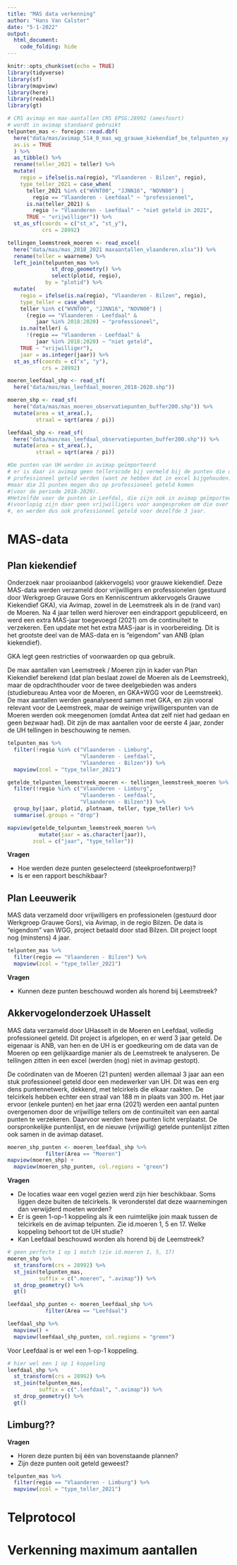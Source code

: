 ```yaml
---
title: "MAS data verkenning"
author: "Hans Van Calster"
date: "5-1-2022"
output:
  html_document:
    code_folding: hide
---
```


```r
knitr::opts_chunk$set(echo = TRUE)
library(tidyverse)
library(sf)
library(mapview)
library(here)
library(readxl)
library(gt)
```

<!--
De tellerscode bij max aantallen geeft per jaar aan wie hoofdteller was.
Die drie codes zijn dus professioneel geteld.
De werknemer van UH zit daar niet in met een code, dus als je die ook wil weergeven, dan kan je de punten van de moeren en Leefdal labelen met een UHtellercode, die punten zitten allemaal in het avimap bestand

De avimap database geeft de huidige actuele tellerscode weer, zoals er het voorbije jaar (2021) geteld is geweest.
Het geeft dus enkel aan welke punten er dat jaar, en door wie (pro/vrijwilliger) ze geteld werden.
Als er een teller van een punt geschrapt is (vb door tijdsgebrek, of een vrijwilliger die is weggevallen) dan staat dat punt nu leeg.
Er zijn dus wel punten in die database die ooit een of meerdere keren geteld zijn, maar die nu als "niet geteld" gelabeld staan.
-->

```r
# CRS avimap en max-aantallen CRS EPSG:28992 (amesfoort)
# wordt in avimap standaard gebruikt
telpunten_mas <- foreign::read.dbf(
  here("data/mas/avimap_514_0_mas_wg_grauwe_kiekendief_be_telpunten_xy.dbf"),
  as.is = TRUE
  ) %>%
  as_tibble() %>%
  rename(teller_2021 = teller) %>%
  mutate(
    regio = ifelse(is.na(regio), "Vlaanderen - Bilzen", regio),
    type_teller_2021 = case_when(
      teller_2021 %in% c("WVNT00", "JJNN16", "NOVN00") |
        regio == "Vlaanderen - Leefdaal" ~ "professioneel",
      is.na(teller_2021) &
        regio != "Vlaanderen - Leefdaal" ~ "niet geteld in 2021",
      TRUE ~ "vrijwilliger")) %>%
  st_as_sf(coords = c("st_x", "st_y"),
           crs = 28992)

tellingen_leemstreek_moeren <- read_excel(
  here("data/mas/mas_2018_2021 maxaantallen_vlaanderen.xlsx")) %>%
  rename(teller = waarneme) %>%
  left_join(telpunten_mas %>%
              st_drop_geometry() %>%
              select(plotid, regio),
            by = "plotid") %>%
  mutate(
    regio = ifelse(is.na(regio), "Vlaanderen - Bilzen", regio),
    type_teller = case_when(
    teller %in% c("WVNT00", "JJNN16", "NOVN00") |
      (regio == "Vlaanderen - Leefdaal" &
         jaar %in% 2018:2020) ~ "professioneel",
    is.na(teller) &
      !(regio == "Vlaanderen - Leefdaal" &
         jaar %in% 2018:2020) ~ "niet geteld",
    TRUE ~ "vrijwilliger"),
    jaar = as.integer(jaar)) %>%
  st_as_sf(coords = c("x", "y"),
           crs = 28992) 

moeren_leefdaal_shp <- read_sf(
  here("data/mas/mas_leefdaal_moeren_2018-2020.shp"))

moeren_shp <- read_sf(
  here("data/mas/mas_moeren_observatiepunten_buffer200.shp")) %>%
  mutate(area = st_area(.),
         straal = sqrt(area / pi))

leefdaal_shp <- read_sf(
  here("data/mas/mas_leefdaal_observatiepunten_buffer200.shp")) %>%
  mutate(area = st_area(.),
         straal = sqrt(area / pi))

#De punten van UH werden in avimap geïmporteerd
# er is daar in avimap geen tellerscode bij vermeld bij de punten die door UH
# professioneel geteld werden (want ze hebben dat in excel bijgehouden),
#maar die 21 punten mogen dus op professioneel geteld komen
#(voor de periode 2018-2020).
#Hetzelfde voor de punten in Leefdal, die zijn ook in avimap geïmporteerd 
#(voorlopig zijn daar geen vrijwilligers voor aangesproken om die over te nemen)
#, en werden dus ook professioneel geteld voor dezelfde 3 jaar.
```

# MAS-data

## Plan kiekendief

Onderzoek naar prooiaanbod (akkervogels) voor grauwe kiekendief.
Deze MAS-data werden verzameld door vrijwilligers en professionelen (gestuurd door Werkgroep Grauwe Gors en Kenniscentrum akkervogels Grauwe Kiekendief GKA), via Avimap, zowel in de Leemstreek als in de (rand van) de Moeren.
Na 4 jaar tellen werd hierover een eindrapport gepubliceerd, en werd een extra MAS-jaar toegevoegd (2021) om de continuïteit te verzekeren.
Een update met het extra MAS-jaar is in voorbereiding.
Dit is het grootste deel van de MAS-data en is "eigendom" van ANB (plan kiekendief).
<!--, waarbij we nog aan de vrijwillige tellers moeten vragen of ze akkoord zijn dat hun data voor de pilot MAS door INBO mag gebruikt worden.-->

GKA legt geen restricties of voorwaarden op qua gebruik.
<!--Het is wel gangbaar dat de vrijwilligers die voor de data hebben gezorgd nog worden ingelicht en bezwaar kunnen maken als ze dit niet zouden willen.
Johannes zal daarvoor vandaag nog een aanzet geven voor de communicatie naar de vrijwilligers.
We zouden ze dan max een week de tijd geven om te laten weten als hun data niet voor de analyse ter voorbereiding van dit pilootproject zou mogen dienen.
-->

De max aantallen van Leemstreek / Moeren zijn in kader van Plan Kiekendief berekend (dat plan beslaat zowel de Moeren als de Leemstreek), maar de opdrachthouder voor de twee deelgebieden was anders (studiebureau Antea voor de Moeren, en GKA+WGG voor de Leemstreek).
De max aantallen werden geanalyseerd samen met GKA, en zijn vooral relevant voor de Leemstreek, maar de weinige vrijwilligerspunten van de Moeren werden ook meegenomen (omdat Antea dat zelf niet had gedaan en geen bezwaar had).
Dit zijn de max aantallen voor de eerste 4 jaar, zonder de UH tellingen in beschouwing te nemen.
<!--We werken nu aan een update voor die aantallen, met het extra MAS jaar er bij (dus 5 jaar data), en zowel voor de data van de Leemstreek als voor de Moeren (combinatie van vrijwilligerspunten en UH punten)-->

```r
telpunten_mas %>%
  filter(!regio %in% c("Vlaanderen - Limburg",
                       "Vlaanderen - Leefdaal",
                       "Vlaanderen - Bilzen")) %>%
  mapview(zcol = "type_teller_2021")
```

```r
getelde_telpunten_leemstreek_moeren <- tellingen_leemstreek_moeren %>%
  filter(!regio %in% c("Vlaanderen - Limburg",
                       "Vlaanderen - Leefdaal",
                       "Vlaanderen - Bilzen")) %>%
  group_by(jaar, plotid, plotnaam, teller, type_teller) %>%
  summarise(.groups = "drop")

mapview(getelde_telpunten_leemstreek_moeren %>%
          mutate(jaar = as.character(jaar)),
        zcol = c("jaar", "type_teller"))
```

**Vragen**

- Hoe werden deze punten geselecteerd (steekproefontwerp)?
- Is er een rapport beschikbaar?

## Plan Leeuwerik

MAS data verzameld door vrijwilligers en professionelen (gestuurd door Werkgroep Grauwe Gors), via Avimap, in de regio Bilzen.
De data is "eigendom" van WGG, project betaald door stad Bilzen.
<!--, waarbij we nog aan de vrijwillige tellers en aan WGG moeten vragen of ze akkoord zijn dat hun data voor de pilot MAS door INBO mag gebruikt worden.-->
Dit project loopt nog (minstens) 4 jaar.

```r
telpunten_mas %>%
  filter(regio == "Vlaanderen - Bilzen") %>%
  mapview(zcol = "type_teller_2021")
```

**Vragen**

- Kunnen deze punten beschouwd worden als horend bij Leemstreek?


## Akkervogelonderzoek UHasselt

MAS data verzameld door UHasselt in de Moeren en Leefdaal, volledig professioneel geteld.
Dit project is afgelopen, en er werd 3 jaar geteld.
De eigenaar is ANB, van hen en de UH is er goedkeuring om de data van de Moeren op een gelijkaardige manier als de Leemstreek te analyseren.
De tellingen zitten in een excel (werden (nog) niet in avimap gestopt).
<!--We zouden nog aan UH moeten vragen of ze akkoord zijn dat hun data ook voor de pilot MAS door INBO mag gebruikt worden.-->

De coördinaten van de Moeren (21 punten) werden allemaal 3 jaar aan een stuk professioneel geteld door een medewerker van UH.
Dit was een erg dens puntennetwerk, dekkend, met telcirkels die elkaar raakten.
De telcirkels hebben echter een straal van 188 m in plaats van 300 m.
Het jaar ervoor (enkele punten) en het jaar erna (2021) werden een aantal punten overgenomen door de vrijwillige tellers om de continuïteit van een aantal punten te verzekeren.
Daarvoor werden twee punten licht verplaatst.
De oorspronkelijke puntenlijst, en de nieuwe (vrijwillig) getelde puntenlijst zitten  ook samen in de avimap dataset.

```r
moeren_shp_punten <- moeren_leefdaal_shp %>%
            filter(Area == "Moeren")
mapview(moeren_shp) +
  mapview(moeren_shp_punten, col.regions = "green")
```

**Vragen**

- De locaties waar een vogel gezien werd zijn hier beschikbaar. Soms liggen deze buiten de telcirkels. Ik veronderstel dat deze waarnemingen dan verwijderd moeten worden?
- Er is geen 1-op-1 koppeling als ik een ruimtelijke join maak tussen de telcirkels en de avimap telpunten. Zie id.moeren 1, 5 en 17. Welke koppeling behoort tot de UH studie?
- Kan Leefdaal beschouwd worden als horend bij de Leemstreek?

```r
# geen perfecte 1 op 1 match (zie id.moeren 1, 5, 17)
moeren_shp %>%
  st_transform(crs = 28992) %>%
  st_join(telpunten_mas,
          suffix = c(".moeren", ".avimap")) %>%
  st_drop_geometry() %>%
  gt()
```

```r
leefdaal_shp_punten <- moeren_leefdaal_shp %>%
            filter(Area == "Leefdaal")

leefdaal_shp %>%
  mapview() + 
  mapview(leefdaal_shp_punten, col.regions = "green")
```

Voor Leefdaal is er wel een 1-op-1 koppeling.

```r
# hier wel een 1 op 1 koppeling
leefdaal_shp %>%
  st_transform(crs = 28992) %>%
  st_join(telpunten_mas,
          suffix = c(".leefdaal", ".avimap")) %>%
  st_drop_geometry() %>%
  gt()
```


## Limburg??

**Vragen**

- Horen deze punten bij één van bovenstaande plannen?
- Zijn deze punten ooit geteld geweest?

```r
telpunten_mas %>%
  filter(regio == "Vlaanderen - Limburg") %>%
  mapview(zcol = "type_teller_2021")
```

# Telprotocol



# Verkenning maximum aantallen

